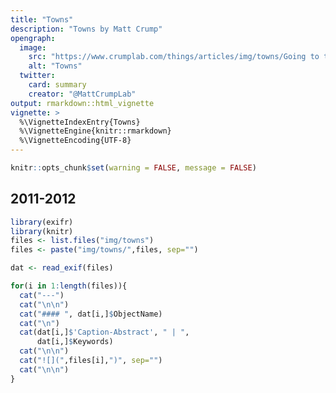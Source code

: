 ```yaml
---
title: "Towns"
description: "Towns by Matt Crump"
opengraph:
  image: 
    src: "https://www.crumplab.com/things/articles/img/towns/Going to the subway.jpg"
    alt: "Towns"
  twitter:
    card: summary
    creator: "@MattCrumpLab"
output: rmarkdown::html_vignette
vignette: >
  %\VignetteIndexEntry{Towns}
  %\VignetteEngine{knitr::rmarkdown}
  %\VignetteEncoding{UTF-8}
---
```




```r
knitr::opts_chunk$set(warning = FALSE, message = FALSE)
```

## 2011-2012

```r
library(exifr)
library(knitr)
files <- list.files("img/towns")
files <- paste("img/towns/",files, sep="")

dat <- read_exif(files)

for(i in 1:length(files)){
  cat("---")
  cat("\n\n")
  cat("#### ", dat[i,]$ObjectName)
  cat("\n")
  cat(dat[i,]$'Caption-Abstract', " | ",
      dat[i,]$Keywords)
  cat("\n\n")
  cat("![](",files[i],")", sep="")
  cat("\n\n")
}
```





